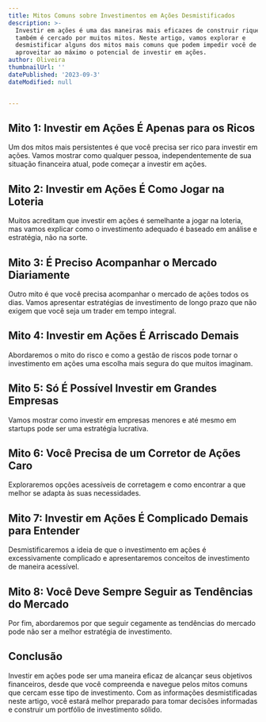 ```yaml
---
title: Mitos Comuns sobre Investimentos em Ações Desmistificados
description: >-
  Investir em ações é uma das maneiras mais eficazes de construir riqueza, mas
  também é cercado por muitos mitos. Neste artigo, vamos explorar e
  desmistificar alguns dos mitos mais comuns que podem impedir você de
  aproveitar ao máximo o potencial de investir em ações.
author: Oliveira
thumbnailUrl: ''
datePublished: '2023-09-3'
dateModified: null


---
```


## **Mito 1: Investir em Ações É Apenas para os Ricos**

Um dos mitos mais persistentes é que você precisa ser rico para investir em ações. Vamos mostrar como qualquer pessoa, independentemente de sua situação financeira atual, pode começar a investir em ações.

## **Mito 2: Investir em Ações É Como Jogar na Loteria**

Muitos acreditam que investir em ações é semelhante a jogar na loteria, mas vamos explicar como o investimento adequado é baseado em análise e estratégia, não na sorte.

## **Mito 3: É Preciso Acompanhar o Mercado Diariamente**

Outro mito é que você precisa acompanhar o mercado de ações todos os dias. Vamos apresentar estratégias de investimento de longo prazo que não exigem que você seja um trader em tempo integral.

## **Mito 4: Investir em Ações É Arriscado Demais**

Abordaremos o mito do risco e como a gestão de riscos pode tornar o investimento em ações uma escolha mais segura do que muitos imaginam.

## **Mito 5: Só É Possível Investir em Grandes Empresas**

Vamos mostrar como investir em empresas menores e até mesmo em startups pode ser uma estratégia lucrativa.

## **Mito 6: Você Precisa de um Corretor de Ações Caro**

Exploraremos opções acessíveis de corretagem e como encontrar a que melhor se adapta às suas necessidades.

## **Mito 7: Investir em Ações É Complicado Demais para Entender**

Desmistificaremos a ideia de que o investimento em ações é excessivamente complicado e apresentaremos conceitos de investimento de maneira acessível.

## **Mito 8: Você Deve Sempre Seguir as Tendências do Mercado**

Por fim, abordaremos por que seguir cegamente as tendências do mercado pode não ser a melhor estratégia de investimento.

## **Conclusão**

Investir em ações pode ser uma maneira eficaz de alcançar seus objetivos financeiros, desde que você compreenda e navegue pelos mitos comuns que cercam esse tipo de investimento. Com as informações desmistificadas neste artigo, você estará melhor preparado para tomar decisões informadas e construir um portfólio de investimento sólido.
